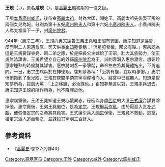 '''王規'''（{{lang-ko|왕규}}，{{bd|？||945年||}}），原名'''咸規'''（{{lang|ko|함규}}），是[[高麗王朝|高麗王朝]]初期的一位文臣。

王規[[本貫|本貫]][[廣州咸氏|廣州咸氏]]，後侍奉[[高麗太祖|高麗太祖]]，封為大匡，賜姓王。高麗太祖先後娶王規的兩個女兒為妃，分別為第十五妃[[廣州院夫人|廣州院夫人]]和第十六妃[[小廣州院夫人|小廣州院夫人]]。小廣州院夫人為太祖誕下一子，封[[廣州院君|廣州院君]]。

944年（惠宗二年），王規向[[高麗惠宗|惠宗]]誣告王弟[[高麗定宗|王堯]]和[[高麗光宗|王昭]]有異圖，惠宗知道是誣告，反而對二人恩遇愈厚。司天供奉[[崔知夢|崔知夢]]奏稱：「流星犯紫微，國必有賊。」惠宗認為這是王規要謀害堯、昭二弟之應，於是把長公主嫁給了王昭，壯大其族勢力，使王規無法謀害。王規希望立自己的外孫[[廣州院君|廣州院君]]為王，派刺客潛入惠宗寢宮，想要趁惠宗睡熟的時候將其謀害。惠宗將刺客一拳擊斃，命令左右將其屍體拖出，不再追問。一日，惠宗生病臥於在神德殿，崔知夢奏稱：「近將有變，宜以時移御。」惠宗悄悄搬到了重光殿，王規在夜間率領其黨羽穿墻而入，寢宮中已經無人。知道是崔知夢所為，拔劍大罵：「上之移寢，必汝謀也。」崔知夢無言以對，王規率兵退去。惠宗知道王規的所作所為，也不降罪於他。

惠宗病重後，王弟王堯知道王規心懷異志，秘密與身處[[平壤|西京]]的大匡[[王式廉|王式廉]]合謀要除掉他。惠宗薨後，王弟王堯繼位，是為[[高麗定宗|定宗]]。王規[[王規之亂|舉兵作亂]]，由於厭惡大匡[[朴述熙|朴述熙]]，便假借定宗的之命將其殺害。王式廉引兵入[[開城|開京]]保衛，王規竟不敢動，逃竄，被定宗派人追而斬之，並誅殺其黨羽三百餘人。

==參考資料==
*《[[高麗史|高麗史]]·卷127·列傳40》

[[Category:高丽官员|Category:高丽官员]]
[[Category:王姓|Category:王姓]]
[[Category:咸姓|Category:咸姓]]
[[Category:廣州咸氏|Category:廣州咸氏]]